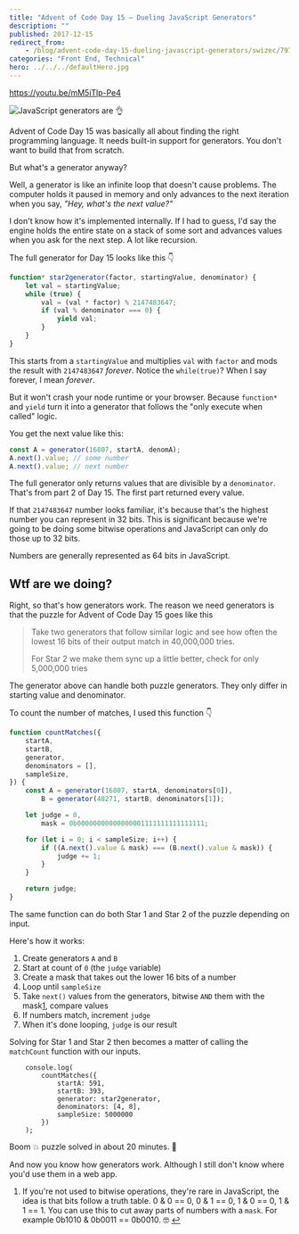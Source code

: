 ```yaml
---
title: "Advent of Code Day 15 – Dueling JavaScript Generators"
description: ""
published: 2017-12-15
redirect_from:
    - /blog/advent-code-day-15-dueling-javascript-generators/swizec/7973
categories: "Front End, Technical"
hero: ../../../defaultHero.jpg
---
```


https://youtu.be/mM5iTlp-Pe4

![JavaScript generators are 👌](https://swizec.com/wp-content/uploads/2017/12/carbon-generator.png)

Advent of Code Day 15 was basically all about finding the right programming language. It needs built-in support for generators. You don't want to build that from scratch.

But what's a generator anyway?

Well, a generator is like an infinite loop that doesn't cause problems. The computer holds it paused in memory and only advances to the next iteration when you say, _"Hey, what's the next value?"_

I don't know how it's implemented internally. If I had to guess, I'd say the engine holds the entire state on a stack of some sort and advances values when you ask for the next step. A lot like recursion.

The full generator for Day 15 looks like this 👇

```javascript
function* star2generator(factor, startingValue, denominator) {
    let val = startingValue;
    while (true) {
        val = (val * factor) % 2147483647;
        if (val % denominator === 0) {
            yield val;
        }
    }
}
```

This starts from a `startingValue` and multiplies `val` with `factor` and mods the result with `2147483647` _forever_. Notice the `while(true)`? When I say forever, I mean _forever_.

But it won't crash your node runtime or your browser. Because `function*` and `yield` turn it into a generator that follows the "only execute when called" logic.

You get the next value like this:

```javascript
const A = generator(16807, startA, denomA);
A.next().value; // some number
A.next().value; // next number
```

The full generator only returns values that are divisible by a `denominator`. That's from part 2 of Day 15. The first part returned every value.

If that `2147483647` number looks familiar, it's because that's the highest number you can represent in 32 bits. This is significant because we're going to be doing some bitwise operations and JavaScript can only do those up to 32 bits.

Numbers are generally represented as 64 bits in JavaScript.

## Wtf are we doing?

Right, so that's how generators work. The reason we need generators is that the puzzle for Advent of Code Day 15 goes like this

> Take two generators that follow similar logic and see how often the lowest 16 bits of their output match in 40,000,000 tries.
>
> For Star 2 we make them sync up a little better, check for only 5,000,000 tries

The generator above can handle both puzzle generators. They only differ in starting value and denominator.

To count the number of matches, I used this function 👇

```javascript
function countMatches({
    startA,
    startB,
    generator,
    denominators = [],
    sampleSize,
}) {
    const A = generator(16807, startA, denominators[0]),
        B = generator(48271, startB, denominators[1]);

    let judge = 0,
        mask = 0b00000000000000001111111111111111;

    for (let i = 0; i < sampleSize; i++) {
        if ((A.next().value & mask) === (B.next().value & mask)) {
            judge += 1;
        }
    }

    return judge;
}
```

The same function can do both Star 1 and Star 2 of the puzzle depending on input.

Here's how it works:

1.  Create generators `A` and `B`
2.  Start at count of `0` (the `judge` variable)
3.  Create a mask that takes out the lower 16 bits of a number
4.  Loop until `sampleSize`
5.  Take `next()` values from the generators, bitwise `AND` them with the mask[1](#fn1), compare values
6.  If numbers match, increment `judge`
7.  When it's done looping, `judge` is our result

Solving for Star 1 and Star 2 then becomes a matter of calling the `matchCount` function with our inputs.

```
    console.log(
        countMatches({
            startA: 591,
            startB: 393,
            generator: star2generator,
            denominators: [4, 8],
            sampleSize: 5000000
        })
    );
```

Boom 💥 puzzle solved in about 20 minutes. 🤙

And now you know how generators work. Although I still don't know where you'd use them in a web app.

1.  If you're not used to bitwise operations, they're rare in JavaScript, the idea is that bits follow a truth table. 0 & 0 == 0, 0 & 1 == 0, 1 & 0 == 0, 1 & 1 == 1. You can use this to cut away parts of numbers with a `mask`. For example 0b1010 & 0b0011 == 0b0010. 🤓 [↩](#ffn1)
